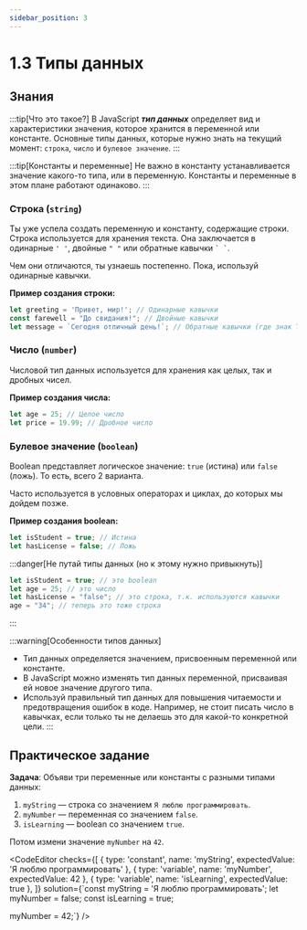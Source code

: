```yaml
---
sidebar_position: 3
---
```



# 1.3 Типы данных

## Знания

:::tip[Что это такое?]
В JavaScript ___тип данных___ определяет вид и характеристики значения, которое хранится в переменной или константе.
Основные типы данных, которые нужно знать на текущий момент: `строка`, `число` и `булевое значение`.
:::

:::tip[Константы и переменные]
Не важно в константу устанавливается значение какого-то типа, или в переменную. Константы и переменные в этом плане работают одинаково.
:::

### **Строка (`string`)**

Ты уже успела создать переменную и константу, содержащие строки. Строка используется для хранения текста. Она заключается в одинарные `' '`, двойные `" "` или обратные кавычки `` ` ` ``.

Чем они отличаются, ты узнаешь постепенно. Пока, используй одинарные кавычки.

**Пример создания строки:**

```javascript
let greeting = 'Привет, мир!'; // Одинарные кавычки
const farewell = "До свидания!"; // Двойные кавычки
let message = `Сегодня отличный день!`; // Обратные кавычки (где знак Тильда в верхнем левом углу на клавиатуре)
```

### **Число (`number`)**

Числовой тип данных используется для хранения как целых, так и дробных чисел.

**Пример создания числа:**

```javascript
let age = 25; // Целое число
let price = 19.99; // Дробное число
```

### **Булевое значение (`boolean`)**

Boolean представляет логическое значение: `true` (истина) или `false` (ложь). То есть, всего 2 варианта.

Часто используется в условных операторах и циклах, до которых мы дойдем позже.

**Пример создания boolean:**

```javascript
let isStudent = true; // Истина
let hasLicense = false; // Ложь
```

:::danger[Не путай типы данных (но к этому нужно привыкнуть)]
```javascript
let isStudent = true; // это boolean
let age = 25; // это число
let hasLicense = "false"; // это строка, т.к. используются кавычки
age = "34"; // теперь это тоже строка
```
:::

:::warning[Особенности типов данных]
- Тип данных определяется значением, присвоенным переменной или константе.
- В JavaScript можно изменять тип данных переменной, присваивая ей новое значение другого типа.
- Используй правильный тип данных для повышения читаемости и предотвращения ошибок в коде. Например, не стоит писать число в кавычках, если только ты не делаешь это для какой-то конкретной цели.
:::

## Практическое задание

__Задача__: Объяви три переменные или константы с разными типами данных:
1. `myString` — строка со значением `Я люблю программировать`.
2. `myNumber` — переменная со значением `false`.
3. `isLearning` — boolean со значением `true`.

Потом измени значение `myNumber` на `42`.

<CodeEditor
    checks={[
        { type: 'constant', name: 'myString', expectedValue: 'Я люблю программировать' },
        { type: 'variable', name: 'myNumber', expectedValue: 42 },
        { type: 'variable', name: 'isLearning', expectedValue: true },
    ]}
    solution={`const myString = 'Я люблю программировать';
let myNumber = false;
const isLearning = true;

myNumber = 42;`}
/>
```
